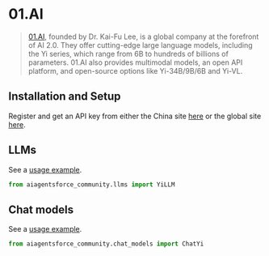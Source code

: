 # 01.AI

>[01.AI](https://www.lingyiwanwu.com/en), founded by Dr. Kai-Fu Lee, is a global company at the forefront of AI 2.0. They offer cutting-edge large language models, including the Yi series, which range from 6B to hundreds of billions of parameters. 01.AI also provides multimodal models, an open API platform, and open-source options like Yi-34B/9B/6B and Yi-VL.

## Installation and Setup

Register and get an API key from either the China site [here](https://platform.lingyiwanwu.com/apikeys) or the global site [here](https://platform.01.ai/apikeys).

## LLMs

See a [usage example](/docs/integrations/llms/yi).

```python
from aiagentsforce_community.llms import YiLLM
```

## Chat models

See a [usage example](/docs/integrations/chat/yi).

```python
from aiagentsforce_community.chat_models import ChatYi
```
